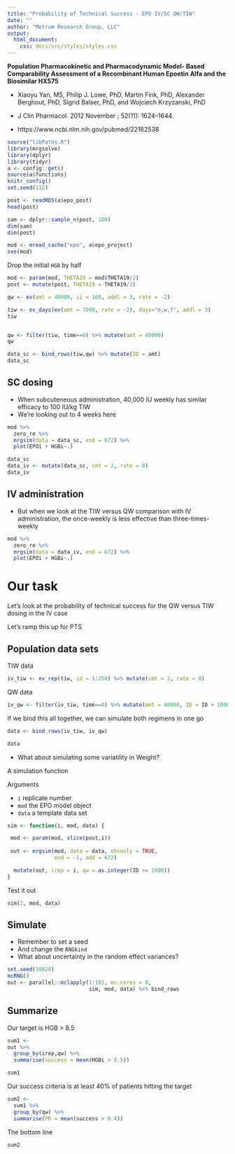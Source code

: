 ```yaml
---
title: "Probability of Technical Success - EPO IV/SC QW/TIW"
date: ""
author: "Metrum Research Group, LLC"
output: 
  html_document:
    css: docs/src/styles/styles.css
---
```


__Population Pharmacokinetic and Pharmacodynamic Model- Based Comparability Assessment of a Recombinant Human Epoetin Alfa and the Biosimilar HX575__

- Xiaoyu Yan, MS, Philip J. Lowe, PhD, Martin Fink, PhD, Alexander Berghout, PhD, Sigrid Balser, PhD, and Wojciech Krzyzanski, PhD

- J Clin Pharmacol. 2012 November ; 52(11): 1624–1644. 

- https://www.ncbi.nlm.nih.gov/pubmed/22162538


```r
source("libPaths.R")
library(mrgsolve)
library(dplyr)
library(tidyr)
a <- config::get()
source(a$functions)
knitr_config()
set.seed(112)
```

```r
post <- readRDS(a$epo_post)
head(post)

sam <- dplyr::sample_n(post, 100)
dim(sam)
dim(post)
```

```r
mod <- mread_cache("epo", a$epo_project)
see(mod)

```


Drop the initial `HGB` by half
```r
mod <- param(mod, THETA19 = mod$THETA19/2)
post <- mutate(post, THETA19 = THETA19/2)
```

```r
qw <- ev(amt = 40000, ii = 168, addl = 3, rate = -2)

tiw <- ev_days(ev(amt = 7000, rate = -2), days="m,w,f", addl = 3)
tiw


qw <- filter(tiw, time==0) %>% mutate(amt = 40000)
qw
```

```r
data_sc <- bind_rows(tiw,qw) %>% mutate(ID = amt)
data_sc
```

## SC dosing

- When subcuteneous administration, 40,000 IU weekly has similar efficacy
to 100 IU/kg TIW
- We're looking out to 4 weeks here
```r
mod %>% 
  zero_re %>% 
  mrgsim(data = data_sc, end = 672) %>%
  plot(EPOi + HGBi~.)
```

```r
data_sc
data_iv <- mutate(data_sc, cmt = 2, rate = 0)
data_iv
```

## IV administration

- But when we look at the TIW versus QW comparison with IV administration,
the once-weekly is less effective than three-times-weekly

```r
mod %>% 
  zero_re %>% 
  mrgsim(data = data_iv, end = 672) %>%
  plot(EPOi + HGBi~.)
```

# Our task

Let's look at the probability of technical success for the QW versus TIW
dosing in the IV case

Let's ramp this up for PTS

## Population data sets

TIW data
```r
iv_tiw <- ev_rep(tiw, id = 1:250) %>% mutate(cmt = 2, rate = 0)
```

QW data
```r
iv_qw <- filter(iv_tiw, time==0) %>% mutate(amt = 40000, ID = ID + 1000)
```

If we bind this all together, we can simulate both regimens in one go
```r
data <- bind_rows(iv_tiw, iv_qw)

data
```

- What about simulating some variatility in Weight?


A simulation function

Arguments

- `i` replicate number
- `mod` the EPO model object
- `data` a template data set

```r
sim <- function(i, mod, data) {

 mod <- param(mod, slice(post,i))
 
 out <- mrgsim(mod, data = data, obsonly = TRUE,
               end = -1, add = 672)

  mutate(out, irep = i, qw = as.integer(ID >= 1000))
}
```


Test it out
```r
sim(2, mod, data)
```


## Simulate

- Remember to set a seed
- And change the `RNGkind`
- What about uncertainty in the random effect variances?

```r
set.seed(10020)
mcRNG()
out <- parallel::mclapply(1:101, mc.cores = 8, 
                          sim, mod, data) %>% bind_rows
```


## Summarize

Our target is HGB > 8.5

```r
sum1 <- 
out %>% 
  group_by(irep,qw) %>%
  summarise(success = mean(HGBi > 8.5)) 

sum1
```

Our success criteria is at least 40% of patients hitting the target
```r
sum2 <- 
  sum1 %>%
  group_by(qw) %>% 
  summarise(PR = mean(success > 0.4))
```


The bottom line
```r
sum2
```

